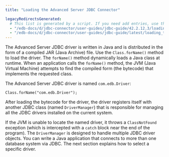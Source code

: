 ```yaml
---
title: "Loading the Advanced Server JDBC Connector"

legacyRedirectsGenerated:
  # This list is generated by a script. If you need add entries, use the `legacyRedirects` key.
  - "/edb-docs/d/jdbc-connector/user-guides/jdbc-guide/42.2.12.3/loading_the_advanced_server_jdbc_connector.html"
  - "/edb-docs/d/jdbc-connector/user-guides/jdbc-guide/latest/loading_the_advanced_server_jdbc_connector.html"
---
```


<div id="loading_the_advanced_server_jdbc_connector" class="registered_link"></div>

The Advanced Server JDBC driver is written in Java and is distributed in the form of a compiled JAR (Java Archive) file. Use the `Class.forName()` method to load the driver. The `forName()` method dynamically loads a Java class at runtime. When an application calls the `forName()` method, the JVM (Java Virtual Machine) attempts to find the compiled form (the bytecode) that implements the requested class.

The Advanced Server JDBC driver is named `com.edb.Driver`:

`Class.forName("com.edb.Driver");`

After loading the bytecode for the driver, the driver registers itself with another JDBC class (named `DriverManager`) that is responsible for managing all the JDBC drivers installed on the current system.

If the JVM is unable to locate the named driver, it throws a `ClassNotFound` exception (which is intercepted with a `catch` block near the end of the program). The `DriverManager` is designed to handle multiple JDBC driver objects. You can write a Java application that connects to more than one database system via JDBC. The next section explains how to select a specific driver.
